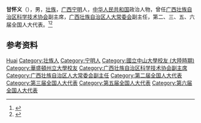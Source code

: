 '''甘怀义'''（{{bd|1911年||？|}}），男，[[壮族|壮族]]，[[广西|广西]][[宁明|宁明]]人，[[中华人民共和国|中华人民共和国]]政治人物，曾任[[广西壮族自治区科学技术协会|广西壮族自治区科学技术协会]]副主席，[[广西壮族自治区人大常委会|广西壮族自治区人大常委会]]副主任，第二、三、五、六届全国人大代表。<ref>{{Cite book|title=壮族百科辞典|author=《壮族百科辞典》编纂委员会编; 潘其旭, 覃乃昌主编|publisher=广西人民出版社|year=1993|isbn=|location=南宁|pages=}}</ref><ref>{{Cite book|title=中华人民共和国职官志|author=何虎生, 李耀东, 向常福主编|publisher=中国社会出版社|year=2003|isbn=9787800883934|location=北京|pages=}}</ref>

== 参考资料 ==
{{reflist}}

{{中国人物小作品}}

{{Authority control}}
{{DEFAULTSORT:Gan甘}}
[[Category:甘姓|Huai]]
[[Category:壮族人|Category:壮族人]]
[[Category:宁明人|Category:宁明人]]
[[Category:國立中山大學校友_(大陸時期)|Category:國立中山大學校友 (大陸時期)]]
[[Category:華盛頓州立大學校友|Category:華盛頓州立大學校友]]
[[Category:广西壮族自治区科学技术协会副主席|Category:广西壮族自治区科学技术协会副主席]]
[[Category:广西壮族自治区人大常委会副主任|Category:广西壮族自治区人大常委会副主任]]
[[Category:第二届全国人大代表|Category:第二届全国人大代表]]
[[Category:第三届全国人大代表|Category:第三届全国人大代表]]
[[Category:第五届全国人大代表|Category:第五届全国人大代表]]
[[Category:第六届全国人大代表|Category:第六届全国人大代表]]
